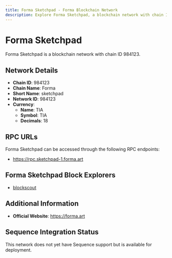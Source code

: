 ```yaml
--- 
title: Forma Sketchpad - Forma Blockchain Network
description: Explore Forma Sketchpad, a blockchain network with chain ID 984123. Learn about its native currency, TIA, and how to interact with the network.
---
```


# Forma Sketchpad

Forma Sketchpad is a blockchain network with chain ID 984123.

## Network Details

- **Chain ID**: 984123
- **Chain Name**: Forma
- **Short Name**: sketchpad
- **Network ID**: 984123
- **Currency**: 
  - **Name**: TIA
  - **Symbol**: TIA
  - **Decimals**: 18

## RPC URLs

Forma Sketchpad can be accessed through the following RPC endpoints:

- https://rpc.sketchpad-1.forma.art

## Forma Sketchpad Block Explorers

- [blockscout](https://explorer.sketchpad-1.forma.art)

## Additional Information

- **Official Website**: https://forma.art

## Sequence Integration Status

This network does not yet have Sequence support but is available for deployment.

